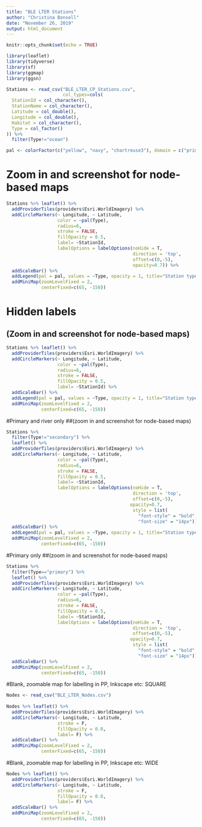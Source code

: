 ```yaml
---
title: "BLE LTER Stations"
author: "Christina Bonsell"
date: "November 26, 2019"
output: html_document
---
```


```r
knitr::opts_chunk$set(echo = TRUE)
```

```r
library(leaflet)
library(tidyverse)
library(sf)
library(ggmap)
library(ggsn)
```

```r
Stations <- read_csv("BLE_LTER_CP_Stations.csv", 
                     col_types=cols(
  StationId = col_character(),
  StationName = col_character(),
  Latitude = col_double(),
  Longitude = col_double(),
  Habitat = col_character(),
  Type = col_factor()
)) %>% 
  filter(Type!="ocean")

pal <- colorFactor(c("yellow", "navy", "chartreuse3"), domain = c("primary", "secondary", "river"))
```
# Zoom in and screenshot for node-based maps
```r

Stations %>% leaflet() %>% 
  addProviderTiles(providers$Esri.WorldImagery) %>% 
  addCircleMarkers(~ Longitude, ~ Latitude, 
                   color = ~pal(Type),
                   radius=6,
                   stroke = FALSE, 
                   fillOpacity = 0.5,
                   label= ~StationId,
                   labelOptions = labelOptions(noHide = T,
                                               direction = 'top',
                                               offset=c(0,-5),
                                               opacity=0.7)) %>% 
  addScaleBar() %>% 
  addLegend(pal = pal, values = ~Type, opacity = 1, title="Station type") %>% 
  addMiniMap(zoomLevelFixed = 2, 
             centerFixed=c(65, -150))


```


# Hidden labels
## (Zoom in and screenshot for node-based maps)
```r

Stations %>% leaflet() %>% 
  addProviderTiles(providers$Esri.WorldImagery) %>% 
  addCircleMarkers(~ Longitude, ~ Latitude, 
                   color = ~pal(Type),
                   radius=6,
                   stroke = FALSE, 
                   fillOpacity = 0.5,
                   label= ~StationId) %>% 
  addScaleBar() %>% 
  addLegend(pal = pal, values = ~Type, opacity = 1, title="Station type") %>% 
  addMiniMap(zoomLevelFixed = 2, 
             centerFixed=c(65, -150))


```

#Primary and river only
##(zoom in and screenshot for node-based maps)
```r
Stations %>% 
  filter(Type!="secondary") %>% 
  leaflet() %>% 
  addProviderTiles(providers$Esri.WorldImagery) %>% 
  addCircleMarkers(~ Longitude, ~ Latitude, 
                   color = ~pal(Type),
                   radius=6,
                   stroke = FALSE, 
                   fillOpacity = 0.5,
                   label= ~StationId,
                   labelOptions = labelOptions(noHide = T,
                                               direction = 'top',
                                               offset=c(0,-5),
                                              opacity=0.7,
                                               style = list(
                                                 "font-style" = "bold",
                                                 "font-size" = "14px"))) %>% 
  addScaleBar() %>% 
  addLegend(pal = pal, values = ~Type, opacity = 1, title="Station type") %>% 
  addMiniMap(zoomLevelFixed = 2, 
             centerFixed=c(65, -150))

```

#Primary only
##(zoom in and screenshot for node-based maps)

```r
Stations %>% 
  filter(Type=="primary") %>% 
  leaflet() %>% 
  addProviderTiles(providers$Esri.WorldImagery) %>% 
  addCircleMarkers(~ Longitude, ~ Latitude, 
                   color = ~pal(Type),
                   radius=6,
                   stroke = FALSE, 
                   fillOpacity = 0.5,
                   label= ~StationId,
                   labelOptions = labelOptions(noHide = T,
                                               direction = 'top',
                                               offset=c(0,-5),
                                              opacity=0.7,
                                               style = list(
                                                 "font-style" = "bold",
                                                 "font-size" = "14px"))) %>% 
  addScaleBar() %>% 
  addMiniMap(zoomLevelFixed = 2, 
             centerFixed=c(65, -150))

```


#Blank, zoomable map for labelling in PP, Inkscape etc: SQUARE
```r

Nodes <- read_csv("BLE_LTER_Nodes.csv")
  
Nodes %>% leaflet() %>% 
  addProviderTiles(providers$Esri.WorldImagery) %>% 
  addCircleMarkers(~ Longitude, ~ Latitude, 
                   stroke = F, 
                   fillOpacity = 0.0,
                   label= F) %>% 
  addScaleBar() %>% 
  addMiniMap(zoomLevelFixed = 2, 
             centerFixed=c(65, -150))

```

#Blank, zoomable map for labelling in PP, Inkscape etc: WIDE
```r

Nodes %>% leaflet() %>% 
  addProviderTiles(providers$Esri.WorldImagery) %>% 
  addCircleMarkers(~ Longitude, ~ Latitude, 
                   stroke = F, 
                   fillOpacity = 0.0,
                   label= F) %>% 
  addScaleBar() %>% 
  addMiniMap(zoomLevelFixed = 2, 
             centerFixed=c(65, -150))

```


